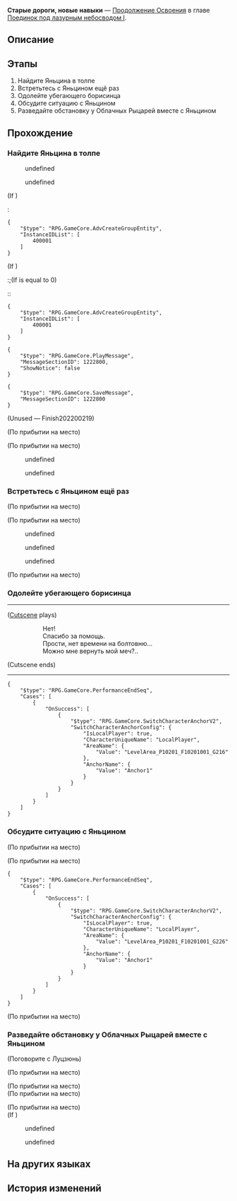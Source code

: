 {{Дополнить|Диалоги.}}
{{Миссия Инфобокс
|id              = 2022002
|Название        = 
|Изображение     = Миссия Освоения Старые дороги, новые навыки.png
|Тип             = Продолжение Освоения
|События         = 
|Глава           = Поединок под лазурным небосводом I
|Условия         = Завершена [[Продолжение Освоения]] ''[[Старые дороги, новые навыки]]''
|Персонажи       = Дань Хэн; Луцзюнь; Март 7; Пепеши; Первопроходец; Солдат Облачных Рыцарей; Эрудроид; Яньцин
|СтартЛокация    = Центральная гавань Приюта звёздных яликов
|Мир             = Лофу Сяньчжоу
|Локации         = Центральная гавань Приюта звёздных яликов
|Предыдущая      = 
|Следующая       = Приезд вельможей, намеренья ложные
|Награды         = Опыт Освоения*400; Звёздный нефрит*50; Путеводитель путешественника*4; Очищенный эфир*5; Кредиты*30 000
}}
'''Старые дороги, новые навыки''' — [[Продолжение Освоения]] в главе [[Поединок под лазурным небосводом I]].

==Описание==
{{Описание|<!--официальное описание из Перекрёстка судеб-->}}

==Этапы==
# Найдите Яньцина в толпе
# Встретьтесь с Яньцином ещё раз
# Одолейте убегающего борисинца
# Обсудите ситуацию с Яньцином
# Разведайте обстановку у Облачных Рыцарей вместе с Яньцином

==Прохождение==
{{Дополнить}}


===Найдите Яньцина в толпе===
{{Описание миссии|локация=Центральная гавань Приюта звёздных яликов|Прибыв на Лофу, вы видите переполненный приезжими причал звёздных яликов.}}
{{Диалог Начало}}
:{{tx}}
<!--Unknown TalkSentence: 222020102-->
:{{Диалог|Стрелка}} undefined
:<!--Unknown TalkSentence: 222020104-->
:<!--Unknown TalkSentence: 222020105-->
:<!--Unknown TalkSentence: 222020106-->
:<!--Unknown TalkSentence: 222020107-->
:<!--Unknown TalkSentence: 222020108-->
:{{Диалог|Стрелка}} undefined
:<!--Unknown TalkSentence: 222020106-->
:<!--Unknown TalkSentence: 222020107-->
:<!--Unknown TalkSentence: 222020108-->
<!--Unknown TalkSentence: 222020106-->
<!--Unknown TalkSentence: 222020107-->
<!--Unknown TalkSentence: 222020108-->
;(If {{cx}}<!--SubMission not Finish: 202200202-->)
:<pre>{
	"$type": "RPG.GameCore.AdvCreateGroupEntity",
	"InstanceIDList": [
		400001
	]
}</pre>
;(If {{cx}}<!--SubMission Finish: 202200202-->)
:;(If {{F|MissionCV-2022002-1}} is equal to 0)
::<pre>{
	"$type": "RPG.GameCore.AdvCreateGroupEntity",
	"InstanceIDList": [
		400001
	]
}</pre>
<pre>{
	"$type": "RPG.GameCore.PlayMessage",
	"MessageSectionID": 1222800,
	"ShowNotice": false
}</pre>
<pre>{
	"$type": "RPG.GameCore.SaveMessage",
	"MessageSectionID": 1222800
}</pre>
;(Unused &mdash; Finish202200219)

;(По прибытии на место)

;(По прибытии на место)
<!--Unknown TalkSentence: 222020302-->
<!--Unknown TalkSentence: 222020303-->
<!--Unknown TalkSentence: 222020304-->
<!--Unknown TalkSentence: 222020305-->
<!--Unknown TalkSentence: 222020306-->
<!--Unknown TalkSentence: 222020307-->
<!--Unknown TalkSentence: 222020308-->
:{{Диалог|Стрелка}} undefined
:<!--Unknown TalkSentence: 222020310-->
:<!--Unknown TalkSentence: 222020311-->
:<!--Unknown TalkSentence: 222020312-->
:<!--Unknown TalkSentence: 222020313-->
:<!--Unknown TalkSentence: 222020314-->
:<!--Unknown TalkSentence: 222020315-->
:<!--Unknown TalkSentence: 222020316-->
:<!--Unknown TalkSentence: 222020317-->
:{{Диалог|Стрелка}} undefined
:<!--Unknown TalkSentence: 222020312-->
:<!--Unknown TalkSentence: 222020313-->
:<!--Unknown TalkSentence: 222020314-->
:<!--Unknown TalkSentence: 222020315-->
:<!--Unknown TalkSentence: 222020316-->
:<!--Unknown TalkSentence: 222020317-->
<!--Unknown TalkSentence: 222020312-->
<!--Unknown TalkSentence: 222020313-->
<!--Unknown TalkSentence: 222020314-->
<!--Unknown TalkSentence: 222020315-->
<!--Unknown TalkSentence: 222020316-->
<!--Unknown TalkSentence: 222020317-->
{{Диалог Конец}}

===Встретьтесь с Яньцином ещё раз===
{{Описание миссии|локация=Центральная гавань Приюта звёздных яликов|Хотя вы и видели Яньцина совсем недавно, вам всё равно кажется, будто он немного подрос.}}
{{Диалог Начало}}
;(По прибытии на место)

;(По прибытии на место)
<!--Unknown TalkSentence: 222020402-->
<!--Unknown TalkSentence: 222020403-->
<!--Unknown TalkSentence: 222020404-->
<!--Unknown TalkSentence: 222020405-->
<!--Unknown TalkSentence: 222020406-->
:{{Диалог|Стрелка}} undefined
:<!--Unknown TalkSentence: 222020408-->
::{{tx}}
:{{Диалог|Стрелка}} undefined
:<!--Unknown TalkSentence: 222020413-->
::{{tx}}
:{{Диалог|Стрелка}} undefined
:<!--Unknown TalkSentence: 222020416-->
::{{tx}}
<!--Unknown TalkSentence: 222020408-->
:{{tx}}

;(По прибытии на место)
<!--Unknown TalkSentence: 222022101-->
{{Диалог Конец}}

===Одолейте убегающего борисинца===
{{Описание миссии|локация=Центральная гавань Приюта звёздных яликов|В суматохе причала из-под конвоя сбегают преступники. Юный фехтовальщик обнажает свой ледяной клинок, но кое-кто опережает его.}}
{{Диалог Начало}}
----
;([[#Gallery|Cutscene]] plays)
::Нет!
::Спасибо за помощь.
::Прости, нет времени на болтовню...
::Можно мне вернуть мой меч?..
;(Cutscene ends)
----
<pre>{
	"$type": "RPG.GameCore.PerformanceEndSeq",
	"Cases": [
		{
			"OnSuccess": [
				{
					"$type": "RPG.GameCore.SwitchCharacterAnchorV2",
					"SwitchCharacterAnchorConfig": {
						"IsLocalPlayer": true,
						"CharacterUniqueName": "LocalPlayer",
						"AreaName": {
							"Value": "LevelArea_P10201_F10201001_G216"
						},
						"AnchorName": {
							"Value": "Anchor1"
						}
					}
				}
			]
		}
	]
}</pre>
{{Диалог Конец}}

===Обсудите ситуацию с Яньцином===
{{Диалог Начало}}
;(По прибытии на место)

;(По прибытии на место)
:{{tx}}
<pre>{
	"$type": "RPG.GameCore.PerformanceEndSeq",
	"Cases": [
		{
			"OnSuccess": [
				{
					"$type": "RPG.GameCore.SwitchCharacterAnchorV2",
					"SwitchCharacterAnchorConfig": {
						"IsLocalPlayer": true,
						"CharacterUniqueName": "LocalPlayer",
						"AreaName": {
							"Value": "LevelArea_P10201_F10201001_G226"
						},
						"AnchorName": {
							"Value": "Anchor1"
						}
					}
				}
			]
		}
	]
}</pre>

;(По прибытии на место)
<!--Unknown TalkSentence: 222022102-->
<!--Unknown TalkSentence: 222022103-->
{{Диалог Конец}}

===Разведайте обстановку у Облачных Рыцарей вместе с Яньцином===
{{Диалог Начало}}

;(Поговорите с Луцзюнь)
<!--Unknown TalkSentence: 222020901-->
<!--Unknown TalkSentence: 222020902-->
<!--Unknown TalkSentence: 222020903-->
;(По прибытии на место)

;(По прибытии на место)
:{{tx}}
;(По прибытии на место)

;(По прибытии на место)
;(If {{cx}}<!--SubMission not Finish: 202200209-->)
:{{tx}}
<!--Unknown TalkSentence: 222021102-->
<!--Unknown TalkSentence: 222021103-->
<!--Unknown TalkSentence: 222021104-->
<!--Unknown TalkSentence: 222021105-->
:{{Диалог|Стрелка}} undefined
:<!--Unknown TalkSentence: 222021107-->
:<!--Unknown TalkSentence: 222021108-->
:<!--Unknown TalkSentence: 222021109-->
:<!--Unknown TalkSentence: 222021110-->
:<!--Unknown TalkSentence: 222021111-->
:<!--Unknown TalkSentence: 222021112-->
:<!--Unknown TalkSentence: 222021113-->
:<!--Unknown TalkSentence: 222021114-->
:<!--Unknown TalkSentence: 222021115-->
:<!--Unknown TalkSentence: 222021116-->
:<!--Unknown TalkSentence: 222021117-->
:<!--Unknown TalkSentence: 222021118-->
:<!--Unknown TalkSentence: 222021119-->
:{{Диалог|Стрелка}} undefined
:<!--Unknown TalkSentence: 222021109-->
:<!--Unknown TalkSentence: 222021110-->
:<!--Unknown TalkSentence: 222021111-->
:<!--Unknown TalkSentence: 222021112-->
:<!--Unknown TalkSentence: 222021113-->
:<!--Unknown TalkSentence: 222021114-->
:<!--Unknown TalkSentence: 222021115-->
:<!--Unknown TalkSentence: 222021116-->
:<!--Unknown TalkSentence: 222021117-->
:<!--Unknown TalkSentence: 222021118-->
:<!--Unknown TalkSentence: 222021119-->
<!--Unknown TalkSentence: 222021109-->
<!--Unknown TalkSentence: 222021110-->
<!--Unknown TalkSentence: 222021111-->
<!--Unknown TalkSentence: 222021112-->
<!--Unknown TalkSentence: 222021113-->
<!--Unknown TalkSentence: 222021114-->
<!--Unknown TalkSentence: 222021115-->
<!--Unknown TalkSentence: 222021116-->
<!--Unknown TalkSentence: 222021117-->
<!--Unknown TalkSentence: 222021118-->
<!--Unknown TalkSentence: 222021119-->
{{Диалог Конец}}

==На других языках==
{{На других языках
|en   = Homecoming Wardance
|zhs  = 故客重游，演武天舟
|zht  = 故客重遊，演武天舟
|ja   = 再訪、天舟演武
|ko   = 다시 찾아온 옛 손님, 천주 위 연무
|es   = Viejos invitados y naves marciales
|fr   = Retour de la Danse martiale
|ru   = Старые дороги, новые навыки
|th   = เยือนการดวลยุทธ์เรือสวรรค์
|vi   = Khách Cũ Ghé Thăm, Thiên Châu Diễn Võ
|de   = Alte Gäste zur Flotte der Kampfkunst
|id   = Tamu Lama Menghadiri Duel Bela Diri Luofu
|pt   = Dança da Guerra de Retorno
}}

==История изменений==
{{История изменений|2.7}}
